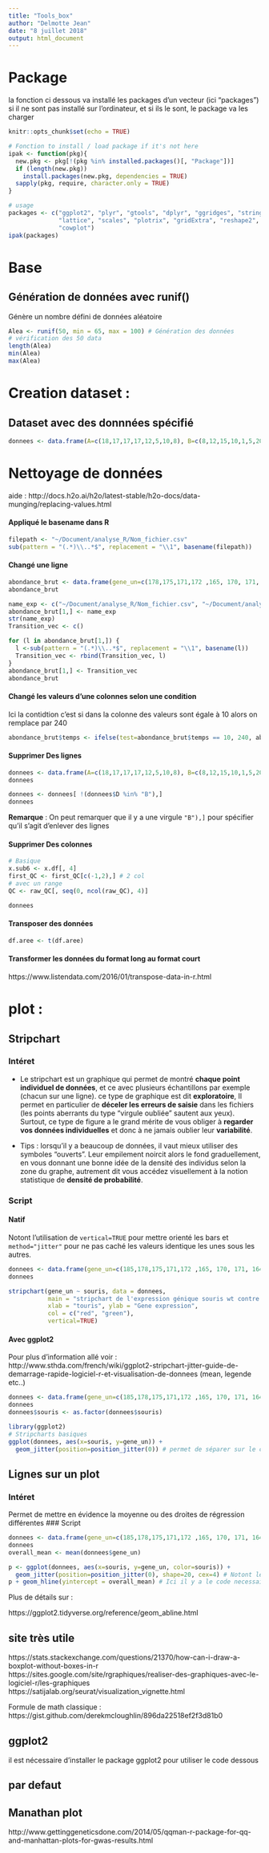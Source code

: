 ```yaml
---
title: "Tools_box"
author: "Delmotte Jean"
date: "8 juillet 2018"
output: html_document
---
```


# Package

la fonction ci dessous va installé les packages d'un vecteur (ici "packages") si il ne sont pas installé sur l'ordinateur, et si ils le sont, le package va les charger

```r
knitr::opts_chunk$set(echo = TRUE)

# Fonction to install / load package if it's not here
ipak <- function(pkg){
  new.pkg <- pkg[!(pkg %in% installed.packages()[, "Package"])]
  if (length(new.pkg)) 
    install.packages(new.pkg, dependencies = TRUE)
  sapply(pkg, require, character.only = TRUE)
}

# usage
packages <- c("ggplot2", "plyr", "gtools", "dplyr", "ggridges", "stringr", "RColorBrewer",
              "lattice", "scales", "plotrix", "gridExtra", "reshape2", "tidyr", "randomForest",
              "cowplot")
ipak(packages)
```

# Base

## Génération de données avec runif()
Génère un nombre défini de données aléatoire

```r
Alea <- runif(50, min = 65, max = 100) # Génération des données
# vérification des 50 data
length(Alea)
min(Alea)
max(Alea)
```

# Creation dataset : 
## Dataset avec des donnnées spécifié
```r
donnees <- data.frame(A=c(18,17,17,17,12,5,10,8), B=c(8,12,15,10,1,5,20,7), C=c(18,15,16,14,13,17,15,15))
```

# Nettoyage de données

aide : http://docs.h2o.ai/h2o/latest-stable/h2o-docs/data-munging/replacing-values.html

#### Appliqué le basename dans R

```r
filepath <- "~/Document/analyse_R/Nom_fichier.csv"
sub(pattern = "(.*)\\..*$", replacement = "\\1", basename(filepath))
```

#### Changé une ligne 

```r
abondance_brut <- data.frame(gene_un=c(178,175,171,172 ,165, 170, 171, 164, 182 ), gene_deux=c(69,70,65,68, 70, 71, 67, 63, 80))
abondance_brut
```

```r
name_exp <- c("~/Document/analyse_R/Nom_fichier.csv", "~/Document/analyse_R/Nom_fichier1.csv") # crétion d'un vecteur qui aura le basename des manips
abondance_brut[1,] <- name_exp
str(name_exp)
Transition_vec <- c()

for (l in abondance_brut[1,]) {
  l <-sub(pattern = "(.*)\\..*$", replacement = "\\1", basename(l))
  Transition_vec <- rbind(Transition_vec, l)
}
abondance_brut[1,] <- Transition_vec
abondance_brut
```


#### Changé les valeurs d'une colonnes selon une condition

Ici la contidtion c'est si dans la colonne des valeurs sont égale à 10 alors on remplace par 240
```r
abondance_brut$temps <- ifelse(test=abondance_brut$temps == 10, 240, abondance_brut$temps)
```

#### Supprimer Des lignes

```r
donnees <- data.frame(A=c(18,17,17,17,12,5,10,8), B=c(8,12,15,10,1,5,20,7), C=c(18,15,16,14,13,17,15,15), D=c("A", "A", "A", "A", "B", "B", "B", "B"))
donnees
```

```r
donnees <- donnees[ !(donnees$D %in% "B"),]
donnees
```

**Remarque** : On peut remarquer que il y a une virgule `"B"),]` pour spécifier qu'il s'agit d'enlever des lignes

#### Supprimer Des colonnes

```r
# Basique
x.sub6 <- x.df[, 4]
first_QC <- first_QC[c(-1,2),] # 2 col
# avec un range
QC <- raw_QC[, seq(0, ncol(raw_QC), 4)]

donnees
```

#### Transposer des données

```r
df.aree <- t(df.aree)
```

#### Transformer les données du format long au format court

https://www.listendata.com/2016/01/transpose-data-in-r.html

# plot :

## Stripchart
### Intéret
- Le stripchart est un graphique qui permet de montré **chaque point individuel de données**, et ce avec plusieurs échantillons par exemple (chacun sur une ligne). ce type de graphique est dit **exploratoire**, Il  permet  en  particulier  de  **déceler  les  erreurs  de saisie**  dans  les  fichiers  (les  points  aberrants  du  type  "virgule  oubliée"  sautent  aux  yeux). Surtout,  ce  type  de  figure  a  le  grand  mérite  de  vous  obliger  à **regarder  vos  données individuelles**  et  donc  à  ne  jamais  oublier  leur **variabilité**.

- Tips : lorsqu'il y a beaucoup de données, il vaut mieux  utiliser  des  symboles  "ouverts".  Leur  empilement  noircit  alors  le  fond  graduellement, en  vous  donnant une  bonne  idée  de  la densité  des  individus  selon  la  zone  du  graphe, autrement dit vous accédez visuellement à la notion statistique de **densité de probabilité**.

### Script

#### Natif

Notont l'utilisation de `vertical=TRUE` pour mettre orienté les bars et `method="jitter"` pour ne pas caché les valeurs identique les unes sous les autres.

```r
donnees <- data.frame(gene_un=c(185,178,175,171,172 ,165, 170, 171, 164, 182 ), gene_deux=c(82,69,70,65,68, 70, 71, 67, 63, 80), souris=c("wt","wt","wt","m","m","wt","wt","m","m","m"))
donnees

stripchart(gene_un ~ souris, data = donnees,
           main = "stripchart de l'expression génique souris wt contre les souris mutante",
           xlab = "touris", ylab = "Gene expression",
           col = c("red", "green"),
           vertical=TRUE)
```


#### Avec ggplot2

Pour plus d'information allé voir : http://www.sthda.com/french/wiki/ggplot2-stripchart-jitter-guide-de-demarrage-rapide-logiciel-r-et-visualisation-de-donnees (mean, legende etc..)

```r
donnees <- data.frame(gene_un=c(185,178,175,171,172 ,165, 170, 171, 164, 182 ), gene_deux=c(82,69,70,65,68, 70, 71, 67, 63, 80), souris=c("wt","wt","wt","m","m","wt","wt","m","m","m"))
donnees
donnees$souris <- as.factor(donnees$souris)

library(ggplot2)
# Stripcharts basiques
ggplot(donnees, aes(x=souris, y=gene_un)) + 
  geom_jitter(position=position_jitter(0)) # permet de séparer sur le coté, 0 pour une colonne et >0 pour plus distribué les points
```


## Lignes sur un plot

### Intéret
Permet de mettre en évidence la moyenne ou des droites de régression différentes
### Script

```r
donnees <- data.frame(gene_un=c(185,178,175,171,172 ,165, 170, 171, 164, 182 ), gene_deux=c(82,69,70,65,68, 70, 71, 67, 63, 80), souris=c("wt","wt","wt","m","m","wt","wt","m","m","m"))
donnees
overall_mean <- mean(donnees$gene_un)

p <- ggplot(donnees, aes(x=souris, y=gene_un, color=souris)) + 
  geom_jitter(position=position_jitter(0), shape=20, cex=4) # Notont le shape pour changer la forme des points
p + geom_hline(yintercept = overall_mean) # Ici il y a le code necessaire pour rajouter une ligne sur le plot (ici la moyenne)
```
Plus de détails sur :

https://ggplot2.tidyverse.org/reference/geom_abline.html


## site très utile
https://stats.stackexchange.com/questions/21370/how-can-i-draw-a-boxplot-without-boxes-in-r
https://sites.google.com/site/rgraphiques/realiser-des-graphiques-avec-le-logiciel-r/les-graphiques
https://satijalab.org/seurat/visualization_vignette.html

Formule de math classique :
https://gist.github.com/derekmcloughlin/896da22518ef2f3d81b0

## ggplot2
il est nécessaire d'installer le package ggplot2 pour utiliser le code dessous

## par defaut


## Manathan plot 
http://www.gettinggeneticsdone.com/2014/05/qqman-r-package-for-qq-and-manhattan-plots-for-gwas-results.html